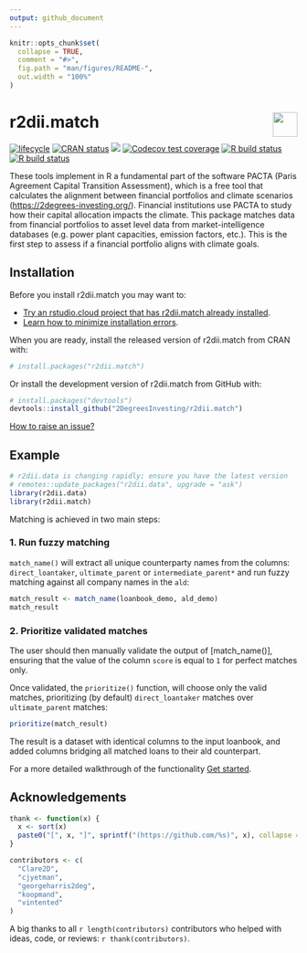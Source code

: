 ```yaml
---
output: github_document
---
```


<!-- README.md is generated from README.Rmd. Please edit that file -->

```r
knitr::opts_chunk$set(
  collapse = TRUE,
  comment = "#>",
  fig.path = "man/figures/README-",
  out.width = "100%"
)
```

# r2dii.match <a href='https://github.com/2DegreesInvesting/r2dii.match'><img src='https://imgur.com/A5ASZPE.png' align='right' height='43' /></a>

<!-- badges: start -->
[![lifecycle](https://img.shields.io/badge/lifecycle-experimental-orange.svg)](https://www.tidyverse.org/lifecycle/#experimental)
[![CRAN status](https://www.r-pkg.org/badges/version/r2dii.match)](https://CRAN.R-project.org/package=r2dii.match)
[![](https://cranlogs.r-pkg.org/badges/grand-total/r2dii.match)](https://CRAN.R-project.org/package=r2dii.match)
[![Codecov test coverage](https://codecov.io/gh/2degreesinvesting/r2dii.match/branch/master/graph/badge.svg)](https://codecov.io/gh/2degreesinvesting/r2dii.match?branch=master)
[![R build status](https://github.com/2DegreesInvesting/r2dii.match/workflows/R-CMD-check/badge.svg)](https://github.com/2DegreesInvesting/r2dii.match/actions)
[![R build status](https://github.com/2degreesinvesting/r2dii.match/workflows/R-CMD-check/badge.svg)](https://github.com/2degreesinvesting/r2dii.match/actions)
<!-- badges: end -->

These tools implement in R a fundamental part of
the software PACTA (Paris Agreement Capital Transition Assessment),
which is a free tool that calculates the alignment between financial
portfolios and climate scenarios (<https://2degrees-investing.org/>).
Financial institutions use PACTA to study how their capital
allocation impacts the climate. This package matches data from
financial portfolios to asset level data from market-intelligence
databases (e.g. power plant capacities, emission factors, etc.). This
is the first step to assess if a financial portfolio aligns with
climate goals.

## Installation

Before you install r2dii.match you may want to:

* [Try an rstudio.cloud project that has r2dii.match already installed](https://rstudio.cloud/project/954051).
* [Learn how to minimize installation errors](https://gist.github.com/maurolepore/a0187be9d40aee95a43f20a85f4caed6#installation).

When you are ready, install the released version of r2dii.match from CRAN with:

```r
# install.packages("r2dii.match")
```

Or install the development version of r2dii.match from GitHub with:

```r
# install.packages("devtools")
devtools::install_github("2DegreesInvesting/r2dii.match")
```

[How to raise an issue?](https://2degreesinvesting.github.io/posts/2020-06-26-instructions-to-raise-an-issue/)

## Example

```r
# r2dii.data is changing rapidly; ensure you have the latest version
# remotes::update_packages("r2dii.data", upgrade = "ask")
library(r2dii.data)
library(r2dii.match)
```

Matching is achieved in two main steps:

### 1. Run fuzzy matching

`match_name()` will extract all unique counterparty names from the columns: `direct_loantaker`, `ultimate_parent` or `intermediate_parent*` and run fuzzy matching against all company names in the `ald`:

```r
match_result <- match_name(loanbook_demo, ald_demo)
match_result 
```

### 2. Prioritize validated matches

The user should then manually validate the output of [match_name()], ensuring that the value of the column `score` is equal to `1` for perfect matches only.

Once validated, the `prioritize()` function, will choose only the valid matches, prioritizing (by default) `direct_loantaker` matches over `ultimate_parent` matches: 

```r
prioritize(match_result)
```

The result is a dataset with identical columns to the input loanbook, and added columns bridging all matched loans to their ald counterpart.

For a more detailed walkthrough of the functionality [Get started](https://2degreesinvesting.github.io/r2dii.match/articles/r2dii-match.html).

## Acknowledgements

```r
thank <- function(x) {
  x <- sort(x)
  paste0("[", x, "]", sprintf("(https://github.com/%s)", x), collapse = ", ")
}

contributors <- c(
  "Clare2D",
  "cjyetman",
  "georgeharris2deg",
  "koopmand",
  "vintented"
)
```

A big thanks to all `r length(contributors)` contributors who helped with ideas, code, or reviews: `r thank(contributors)`.
